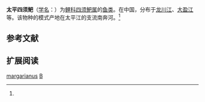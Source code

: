 {{Speciesbox
| name = 太平四须鲃
| status = 
| status_system = 
| image = 
| genus = Barbodes
| species = margarianus
| authority = Anderson, 1878<ref name='id5941'>{{cite web| url =http://www.bioinfo.cn/db05/BjdwSpecies.php?action=view&id=5941| title =太平四须鲃| work =中国动物物种编目数据库| publisher =中国科学院微生物研究所| author =中国科学院动物研究所| accessdate =2009-04-11| deadurl =yes| archiveurl =https://web.archive.org/web/20160305065519/http://www.bioinfo.cn/db05/BjdwSpecies.php?action=view&id=5941| archivedate =2016-03-05}}</ref>
}}

'''太平四须鲃'''（[[学名|学名]]：{{lang|la|''Barbodes margarianus''}}）为[[鲤科|鲤科]][[四须鲃属|四须鲃属]]的[[鱼类|鱼类]]。在中国，分布于[[龙川江|龙川江]]、[[大盈江|大盈江]]等。该物种的模式产地在太平江的支流南奔河。<ref name='id5941'/>

== 参考文献 ==
{{reflist}}

== 扩展阅读 ==
{{refbegin}}
{{wikispecies-inline|Barbodes margarianus|太平四须鲃}}
{{refend}}
{{Taxonbar|from=Q3760814}}

[[Category:四须鲃属|margarianus]]
[[Category:1879年描述的魚類|B]]


{{鯉形目小作品}}